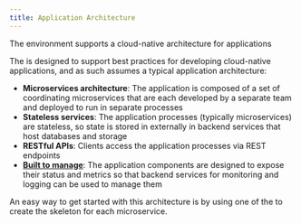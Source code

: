 ```yaml
---
title: Application Architecture
---
```



<PageDescription>

The environment supports a cloud-native architecture for applications

</PageDescription>

The <Globals name="env" /> is designed to support best practices for developing cloud-native applications, and as such assumes a typical application architecture:
- **Microservices architecture**: The application is composed of a set of coordinating microservices that are each developed by a separate team and deployed to run in separate processes
- **Stateless services**: The application processes (typically microservices) are stateless, so state is stored in externally in backend services that host databases and storage
- **RESTful APIs**: Clients access the application processes via REST endpoints
- [**Built to manage**](/arch/manageable): The application components are designed to expose their status and metrics so that backend services for monitoring and logging can be used to manage them

An easy way to get started with this architecture is by using one of the [<Globals name="templates" />](/codepatterns/overview) to create the skeleton for each microservice.
